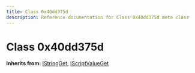 ```yaml
---
title: Class 0x40dd375d
description: Reference documentation for Class 0x40dd375d meta class
---
```



# Class 0x40dd375d

**Inherits from:** [IStringGet](/classes/istringget), [IScriptValueGet](/classes/iscriptvalueget)

<ClassDetails file="/db/classes/0x40dd375d.7d339dc1aecc.json" />
